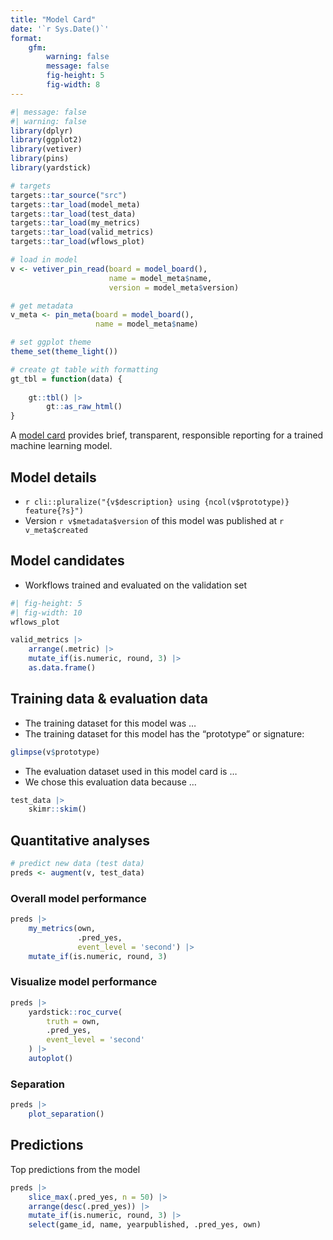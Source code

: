 ```yaml
---
title: "Model Card"
date: '`r Sys.Date()`'
format:
    gfm:
        warning: false
        message: false
        fig-height: 5
        fig-width: 8
---
```


```r
#| message: false
#| warning: false
library(dplyr)
library(ggplot2)
library(vetiver)
library(pins)
library(yardstick)

# targets
targets::tar_source("src")
targets::tar_load(model_meta)
targets::tar_load(test_data)
targets::tar_load(my_metrics)
targets::tar_load(valid_metrics)
targets::tar_load(wflows_plot)

# load in model
v <- vetiver_pin_read(board = model_board(),
                      name = model_meta$name,
                      version = model_meta$version)

# get metadata
v_meta <- pin_meta(board = model_board(),
                   name = model_meta$name)

# set ggplot theme
theme_set(theme_light())

# create gt table with formatting
gt_tbl = function(data) {
    
    gt::tbl() |>
        gt::as_raw_html()
}

```

A [model card](https://doi.org/10.1145/3287560.3287596) provides brief, transparent, responsible reporting for a trained machine learning model.

## Model details

- `r cli::pluralize("{v$description} using {ncol(v$prototype)} feature{?s}")`
- Version `r v$metadata$version` of this model was published at `r v_meta$created`

## Model candidates {.tabset}

- Workflows trained and evaluated on the validation set

```r
#| fig-height: 5
#| fig-width: 10
wflows_plot
```

```r

valid_metrics |>
    arrange(.metric) |>
    mutate_if(is.numeric, round, 3) |>
    as.data.frame()

```

## Training data & evaluation data

- The training dataset for this model was ...
- The training dataset for this model has the "prototype" or signature:

```r
glimpse(v$prototype)
```

- The evaluation dataset used in this model card is ...
- We chose this evaluation data because ...

```r
test_data |>
    skimr::skim()
```


## Quantitative analyses {.tabset}

```r
# predict new data (test data)
preds <- augment(v, test_data)
```


### Overall model performance

```r
preds |>
    my_metrics(own, 
               .pred_yes,
               event_level = 'second') |>
    mutate_if(is.numeric, round, 3)
```

### Visualize model performance

```r
preds |>
    yardstick::roc_curve(
        truth = own,
        .pred_yes,
        event_level = 'second'
    ) |>
    autoplot()
```

### Separation

```r
preds |>
    plot_separation()
```


## Predictions

Top predictions from the model

```r

preds |>
    slice_max(.pred_yes, n = 50) |>
    arrange(desc(.pred_yes)) |>
    mutate_if(is.numeric, round, 3) |>
    select(game_id, name, yearpublished, .pred_yes, own)
```


